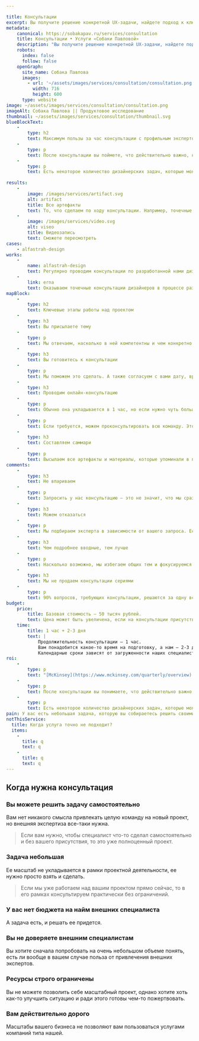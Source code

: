 ```yaml
---

title: Консультации
excerpt: Вы получите решение конкретной UX-задачи, найдете подход к ключевой проблеме или сфокусируетесь на самом важном с точки зрения интерфейса.
metadata:
    canonical: https://sobakapav.ru/services/consultation
    title: Консультации • Услуги «Собаки Павловой»
    description: "Вы получите решение конкретной UX-задачи, найдете подход к ключевой проблеме или сфокусируетесь на самом важном с точки зрения интерфейса"
    robots:
      index: false
      follow: false
    openGraph:
      site_name: Собака Павлова
      images:
        - url: '~/assets/images/services/consultation/consultation.png'
          width: 716
          height: 600
      type: website
image: ~/assets/images/services/consultation/consultation.png
imageAlt: Собака Павлова || Продуктовое исследование
thumbnail: ~/assets/images/services/consultation/thumbnail.svg
blueBlockText:
    -
        type: h2
        text: Максимум пользы за час консультации с профильным экспертом
    -
        type: p
        text: После консультации вы поймете, что действительно важно, на чем стоит сфокусироваться, а какие затраты не принесут вам желаемого эффекта.
    -
        type: p
        text: Есть некоторое количество дизайнерских задач, которые можно решить в рамках одной консультации, без необходимости организовывать целый проект.
    
results:
    -
        image: /images/services/artifact.svg
        alt: artifact
        title: Все артефакты
        text: То, что сделаем по ходу консультации. Например, точечные комментарии к вашему интерфейсу, наброски в Миро, план действий для самостоятельного решения задачи
    -
        image: /images/services/video.svg
        alt: viseo
        title: Видеозапись
        text: Сможете пересмотреть                                       
cases:
    - alfastrah-design
works:
    -
        name: alfastrah-design
        text: Регулярно проводим консультации по разработанной нами дизайн-системе.
    -
        link: erna
        text: Оказываем точечные консультации дизайнеров в процессе разработки сайта.      
mapBlock:
    -
        type: h2
        text: Ключевые этапы работы над проектом
    -
        type: h3
        text: Вы присылаете тему
    -
        type: p
        text: Мы отвечаем, насколько в ней компетентны и чем конкретно можем быть полезны. Если тема для нас профильная, то подбираем эксперта из нашей команды. 
    -
        type: h3
        text: Вы готовитесь к консультации
    -
        type: p
        text: Мы поможем это сделать. А также согласуем с вами дату, время и подготовим все доступ и среду.
    -
        type: h3
        text: Проводим онлайн-консультацию
    -
        type: p
        text: Обычно она укладывается в 1 час, но если нужно чуть больше времени — выходим за тайминг.
    -
        type: p
        text: Если требуется, можем проконсультировать всю команду. Это дороже и занимает больше времени.
    -
        type: h3
        text: Составляем саммари
    -
        type: p
        text: Высылаем все артефакты и материалы, которые упоминали в процессе консультации.
comments:
    -
        type: h3
        text: Не впариваем
    -
        type: p
        text: Запросить у нас консультацию — это не значит, что мы сразу начнет ее активно продавать. Мы не оказываем консультации по всему многообразию тем и прекрасно понимаем зоны своей некомпетенции.
    -
        type: h3
        text: Можем отказаться
    -
        type: p
        text: Мы подбираем эксперта в зависимости от вашего запроса. Если у нас нет подходящего консультанта, то мы попросту откажемся.
    -
        type: h3
        text: Чем подробнее вводные, тем лучше
    -
        type: p
        text: Насколько возможно, мы избегаем общих тем и фокусируемся на конкретной частной задаче. Поэтому чем подробнее вы опишете задачу или проблему перед консультацией, тем лучше.
    -
        type: h3
        text: Мы не продаем консультации сериями
    -
        type: p
        text: 90% вопросов, требующих консультации, решаются за одну встречу.
budget:
    price:
        title: Базовая стоимость — 50 тысяч рублей.
        text: Цена может быть увеличена, если на консультации присутствует более одного участника с вашей стороны, а также есть особые запросы по формату и содержанию.
    time:
        title: 1 час + 2-3 дня
        text: |
            Продолжительность консультации — 1 час.
            Вам понадобится какое-то время на подготовку, а нам — 2-3 дня на фиксацию итогов.
            Календарные сроки зависят от загруженности наших специалистов и вашего расписания.
roi:
    -
        type: p
        text: "[McKinsey](https://www.mckinsey.com/quarterly/overview) утверждают, что инвестиции в дизайн в целом позволяют компаниям [добиться существенного эффекта](https://www.mckinsey.com/capabilities/mckinsey-design/our-insights/the-business-value-of-design). В случае с однократной консультацией посчитать выгоды невозможно, но финансовый аспект тем не менее присутствует."
    -
        type: p
        text: После консультации вы понимаете, что действительно важно, на чем стоит сфокусироваться, а какие затраты не принесут вам желаемого эффекта.
    -
        type: p
        text: Есть некоторое количество дизайнерских задач, которые можно решить в рамках одной консультации, без необходимости организовывать целый проект.
pain: У вас есть небольшая задача, которую вы собираетесь решить своими силами. Но внешняя экспертиза все-таки не повредит.
notThisService:
  title: Когда услуга точно не подходит?
  items:
    -
      title: q
      text: q
    -
      title: q
      text: q
---
```


## Когда нужна консультация

### Вы можете решить задачу самостоятельно

Вам нет никакого смысла привлекать целую команду на новый проект, но внешняя экспертиза все-таки нужна.

> Если вам нужно, чтобы специалист что-то сделал самостоятельно и без вашего присутствия, то это уже полноценный проект.

### Задача небольшая

Ее масштаб не укладывается в рамки проектной деятельности, ее нужно просто взять и сделать.

> Если мы уже работаем над вашим проектом прямо сейчас, то в его рамках консультируем практически без ограничений.

### У вас нет бюджета на найм внешних специалиста

А задача есть, и решать ее придется.

### Вы не доверяете внешним специалистам

Вы хотите сначала попробовать на очень небольшом объеме понять, есть ли вообще в вашем случае польза от привлечения внешних экспертов.

### Ресурсы строго ограничены

Вы не можете позволить себе масштабный проект, однако хотите хоть как-то улучшить ситуацию и ради этого готовы чем-то пожертвовать.

### Вам действительно дорого

Масштабы вашего бизнеса не позволяют вам пользоваться услугами компаний типа нашей.
